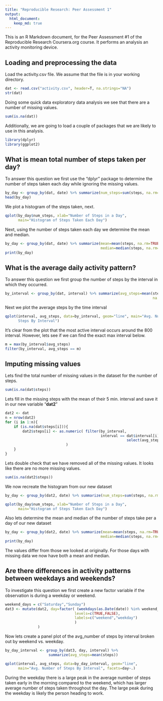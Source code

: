 ```yaml
---
title: "Reproducible Research: Peer Assessment 1"
output: 
  html_document:
    keep_md: true
---
```


This is an R Markdown document, for the Peer Assessment #1 of the Reproducible
Research Coursera.org course. It performs an analysis an activity monitoring 
device.

## Loading and preprocessing the data
Load the activity.csv file. We assume that the file is in your working 
directory.
```r
dat <- read.csv("activity.csv", header=T, na.strings="NA")
str(dat)
```

Doing some quick data exploratory data analysis we see that there are a number 
of missing values.
```r
sum(is.na(dat))
```

Additionally, we are going to load a couple of packages that we are likely to 
use in this analysis.
```r
library(dplyr)
library(ggplot2)
```




## What is mean total number of steps taken per day?
To answer this question we first use the "dplyr" package to determine the number
of steps taken each day while ignoring the missing values.
```r
by_day <- group_by(dat, date) %>% summarize(num_steps=sum(steps, na.rm=TRUE))
head(by_day)
```

We plot a histogram of the steps taken, next.
```r
qplot(by_day$num_steps, xlab="Number of Steps in a Day", 
      main="Histogram of Steps Taken Each Day")
```

Next, using the number of steps taken each day we determine the mean and median.
```r
by_day <- group_by(dat, date) %>% summarize(mean=mean(steps, na.rm=TRUE),
                                            median=median(steps, na.rm=TRUE))
print(by_day)
```




## What is the average daily activity pattern?
To answer this question we first group the number of steps by the interval in 
which they occurred.
```r
by_interval <- group_by(dat, interval) %>% summarize(avg_steps=mean(steps, 
                                                                    na.rm=TRUE))
```

Next we plot the average steps by the time interval
```r
qplot(interval, avg_steps, data=by_interval, geom="line", main="Avg. Number of 
      Steps By Interval")
```

It's clear from the plot that the most active interval occurs around the 800
interval. However, lets see if we can find the exact max interval below.
```r
m = max(by_interval$avg_steps)
filter(by_interval, avg_steps == m)
```




## Imputing missing values
Lets find the total number of missing values in the dataset for the number of steps.
```r
sum(is.na(dat$steps))
```

Lets fill in the missing steps with the mean of their 5 min. interval and save 
it in our new variable "**dat2**"
```r
dat2 <- dat
n = nrow(dat2)
for (i in 1:n){
    if (is.na(dat$steps[i])){
        dat2$steps[i] <- as.numeric( filter(by_interval, 
                                            interval == dat$interval[i]) %>% 
                                                        select(avg_steps)
                            )
    }
}
```
Lets double check that we have removed all of the missing values. It looks like
there are no more missing values.
```r
sum(is.na(dat2$steps))
```

We now recreate the histogram from our new dataset
```r
by_day <- group_by(dat2, date) %>% summarize(num_steps=sum(steps, na.rm=TRUE))

qplot(by_day$num_steps, xlab="Number of Steps in a Day", 
      main="Histogram of Steps Taken Each Day")
```

Also lets determine the mean and median of the number of steps take per a day of
our new dataset
```r
by_day <- group_by(dat2, date) %>% summarize(mean=mean(steps, na.rm=TRUE),
                                            median=median(steps, na.rm=TRUE))
print(by_day)
```

The values differ from those we looked at originally. For those days with 
missing data we now have both a mean and median. 




## Are there differences in activity patterns between weekdays and weekends?
To investigate this question we first create a new factor variable if the 
observation is during a weekday or weekend.
```r
weekend_days = c("Saturday","Sunday")
dat3 <- mutate(dat2, day=factor( (weekdays(as.Date(date)) %in% weekend_days),
                                levels=c(TRUE,FALSE), 
                                labels=c("weekend","weekday")
                                )
               )
```

Now lets create a panel plot of the avg_number of steps by interval broken out 
by weekend vs. weekday.
```r
by_day_interval <- group_by(dat3, day, interval) %>% 
                    summarize(avg_steps=mean(steps))

qplot(interval, avg_steps, data=by_day_interval, geom="line", 
      main="Avg. Number of Steps By Interval", facets=day~.)
```

During the weekday there is a large peak in the average number of steps taken early in the morning compared to the weekend, which has larger average number of
steps taken throughout the day. The large peak during the weekday is likely the 
person heading to work.
